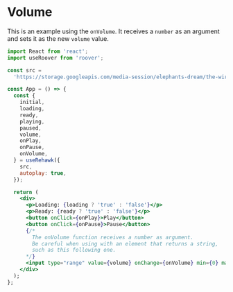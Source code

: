 # Volume

This is an example using the `onVolume`. It receives a `number` as an argument and sets it as the new `volume` value.

```jsx
import React from 'react';
import useRoover from 'roover';

const src =
  'https://storage.googleapis.com/media-session/elephants-dream/the-wires.mp3';

const App = () => {
  const {
    initial,
    loading,
    ready,
    playing,
    paused,
    volume,
    onPlay,
    onPause,
    onVolume,
  } = useRehawk({
    src,
    autoplay: true,
  });

  return (
    <div>
      <p>Loading: {loading ? 'true' : 'false'}</p>
      <p>Ready: {ready ? 'true' : 'false'}</p>
      <button onClick={onPlay}>Play</button>
      <button onClick={onPause}>Pause</button>
      {/*
        The onVolume function receives a number as argument.
        Be careful when using with an element that returns a string,
        such as this following one.
      */}
      <input type="range" value={volume} onChange={onVolume} min={0} max={1.0}>
    </div>
  );
};
```

